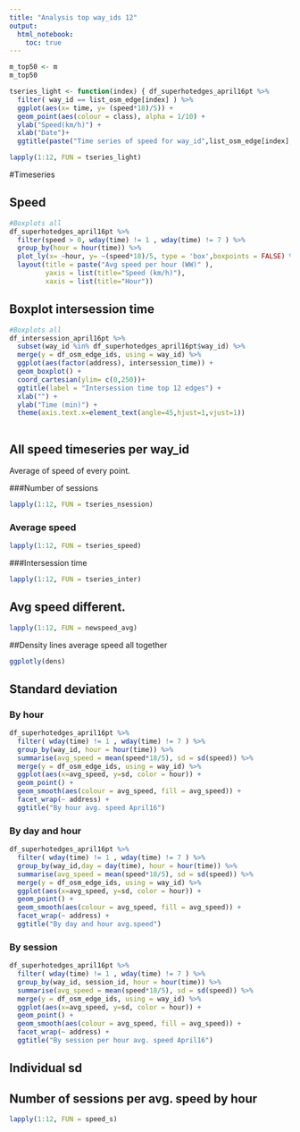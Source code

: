 ```yaml
---
title: "Analysis top way_ids 12"
output: 
  html_notebook:
    toc: true
---
```


```r
m_top50 <- m
m_top50
```

```r
tseries_light <- function(index) { df_superhotedges_april16pt %>% 
  filter( way_id == list_osm_edge[index] ) %>% 
  ggplot(aes(x= time, y= (speed*18)/5)) + 
  geom_point(aes(colour = class), alpha = 1/10) + 
  ylab("Speed(km/h)") + 
  xlab("Date")+ 
  ggtitle(paste("Time series of speed for way_id",list_osm_edge[index], sep = " " ))}

```

```r
lapply(1:12, FUN = tseries_light)
```

#Timeseries 

## Speed  
```r
#Boxplots all 
df_superhotedges_april16pt %>% 
  filter(speed > 0, wday(time) != 1 , wday(time) != 7 ) %>% 
  group_by(hour = hour(time)) %>% 
  plot_ly(x= ~hour, y= ~(speed*18)/5, type = 'box',boxpoints = FALSE) %>% 
  layout(title = paste("Avg speed per hour (WW)" ),
         yaxis = list(title="Speed (km/h)"),
         xaxis = list(title="Hour"))
```


## Boxplot intersession time  
```r
#Boxplots all 
df_intersession_april16pt %>%
  subset(way_id %in% df_superhotedges_april16pt$way_id) %>% 
  merge(y = df_osm_edge_ids, using = way_id) %>% 
  ggplot(aes(factor(address), intersession_time)) +
  geom_boxplot() +
  coord_cartesian(ylim= c(0,250))+
  ggtitle(label = "Intersession time top 12 edges") + 
  xlab("") + 
  ylab("Time (min)") +
  theme(axis.text.x=element_text(angle=45,hjust=1,vjust=1))
  

```


<!--
# Individual plots

## Timeseries speed average per way_id

```r
lapply(1:12, FUN = tseries_speed)
```

### Per week. 
```r
lapply(1:12, FUN = tseries_avg_w)
```

### Per hour. 
```r
lapply(1:12, FUN = tseries_avg_h)
```

### Per day.
```r
lapply(1:12, FUN = tseries_avg_d)
```




## Number of sessions 
### Timeseries speed average per way_id

```r
lapply(1:12, FUN = tseries_nsession)
```


## Intersession time 

```r
lapply(1:12, FUN = inter_h)
```



-->

## All speed timeseries per way_id
Average of speed of every point.

###Number of sessions 
```r
lapply(1:12, FUN = tseries_nsession)
```

### Average speed
```r
lapply(1:12, FUN = tseries_speed)
```

###Intersession time
```r
lapply(1:12, FUN = tseries_inter)
```
## Avg speed different.

```r
lapply(1:12, FUN = newspeed_avg)
```

##Density lines average speed all together

```r
ggplotly(dens)
```
## Standard deviation
### By hour
```r
df_superhotedges_april16pt %>% 
  filter( wday(time) != 1 , wday(time) != 7 ) %>% 
  group_by(way_id, hour = hour(time)) %>%
  summarise(avg_speed = mean(speed*18/5), sd = sd(speed)) %>% 
  merge(y = df_osm_edge_ids, using = way_id) %>% 
  ggplot(aes(x=avg_speed, y=sd, color = hour)) +
  geom_point() +
  geom_smooth(aes(colour = avg_speed, fill = avg_speed)) +
  facet_wrap(~ address) + 
  ggtitle("By hour avg. speed April16")
```

### By day and hour
```r
df_superhotedges_april16pt %>% 
  filter( wday(time) != 1 , wday(time) != 7 ) %>% 
  group_by(way_id,day = day(time), hour = hour(time)) %>% 
  summarise(avg_speed = mean(speed*18/5), sd = sd(speed)) %>% 
  merge(y = df_osm_edge_ids, using = way_id) %>% 
  ggplot(aes(x=avg_speed, y=sd, color = hour)) +
  geom_point() +
  geom_smooth(aes(colour = avg_speed, fill = avg_speed)) +
  facet_wrap(~ address) + 
  ggtitle("By day and hour avg.speed")
```

### By session 
```r
df_superhotedges_april16pt %>% 
  filter( wday(time) != 1 , wday(time) != 7 ) %>% 
  group_by(way_id, session_id, hour = hour(time)) %>% 
  summarise(avg_speed = mean(speed*18/5), sd = sd(speed)) %>% 
  merge(y = df_osm_edge_ids, using = way_id) %>% 
  ggplot(aes(x=avg_speed, y=sd, color = hour)) +
  geom_point() +
  geom_smooth(aes(colour = avg_speed, fill = avg_speed)) +
  facet_wrap(~ address) + 
  ggtitle("By session per hour avg. speed April16")
```

##  Individual sd
<!--

### By hour
```r
lapply(1:12, FUN = sd_h)
```

### By day and hour
```r
lapply(1:12, FUN = sd_day_h)
```

### By session 
```r
lapply(1:12, FUN = sd_session)
```

-->


## Number of sessions per avg. speed by hour
```r
lapply(1:12, FUN = speed_s)
```


<!--
## All speed timeseries per way_id
Average of speed of every point.

```r
lapply(1:12, FUN = tseries)
```
-->



























